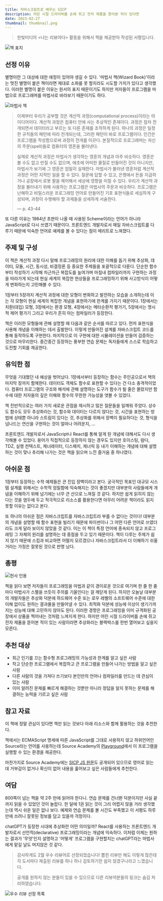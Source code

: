 ```yaml
---
title: 자바스크립트로 배우는 SICP
description: 어린 시절 드라이버를 손에 쥐고 전자 제품을 뜯어본 적이 있다면
date: 2023-02-27
thumbnail: thumbnail.png
---
```


> 한빛미디어 \<나는 리뷰어다\> 활동을 위해서 책을 제공받아 작성된 서평입니다.

![책 표지](/posts/structure-and-interpretation-of-computer-programs-javascript-review/책_표지.jpeg)

## 선정 이유

별명이란 그 대상에 대한 애정이 있어야 생길 수 있다. '마법사 책(Wizard Book)'이라는 멋진 별명이 붙은 책이라면 제대로 소화를 못 할지라도 시도할 가치가 있다고 생각했다. 이러한 별명이 붙은 이유는 원서의 표지 때문이기도 하지만 저자들이 프로그램을 마법으로 프로그래머를 마법사로 바라보기 때문이기도 하다.

![마법사 책](/posts/structure-and-interpretation-of-computer-programs-javascript-review/마법사_책.png)

> 이제부터 우리가 공부할 것은 계산적 과정(computational process)이라는 아이디어이다. 계산적 과정은 컴퓨터 안에 사는 추상적인 존재이다. 과정은 점차 전개되면서 데이터라고 부르는 또 다른 존재를 조작하게 된다. 하나의 과정은 일정한 규칙들의 패턴에 따라 전개되는데, 그러한 패턴이 바로 프로그램이다. 인간은 프로그램을 작성함으로써 과정의 전개를 이끈다. 본질적으로 프로그래머는 자신의 주문(spell)들로 컴퓨터의 영혼을 불러낸다.
>
> 실제로 계산적 과정은 마법사가 생각하는 영혼의 개념과 아주 비슷하다. 영혼은 볼 수도 없고 만질 수도 없으며, 애초에 어떠한 물질로 만들어진 것이 아니지만, 마법사가 보기에 그 영혼은 엄밀히 실재한다. 마법사가 불러낸 영혼처럼 계산적 과정은 어떤 지적인 일을 할 수 있다. 질문에 답할 수 있고, 은행에서 돈을 지급하거나 공장에서 로봇 팔을 제어해서 세상에 영향을 미칠 수 있다. 우리가 계산적 과정을 불러내기 위해 사용하는 프로그램은 마법사의 주문과 비슷하다. 프로그램은 난해하고 비밀스러운 프로그래밍 언어로 만들어진 기호 표현식들로 세심하게 구성되며, 과정이 수행해야 할 과제들을 상세하게 서술한다.
>
> — p. 43-44

또 다른 이유는 1984년 초판이 나올 때 사용된 Scheme이라는 언어가 아니라 JavaScript로 다시 쓰였기 때문이다. 프론트엔드 개발자로서 매일 자바스크립트를 다루기 때문에 익숙한 언어로 예제를 볼 수 있다는 점이 메리트로 느껴졌다.

## 주제 및 구성

이 책은 계산적 과정 다시 말해 프로그래밍의 원리에 대한 이해를 돕기 위해 추상화, 데이터, 모듈, 시간, 동시성, 비결정론 등 중요한 주제들을 포괄적으로 다룬다. 단순한 함수부터 작성하기 시작해 차근차근 복잡도를 높여가며 마침내 컴파일러까지 구현하는 과정을 따라가게 되는데 현실 세계의 복잡한 현상들을 프로그래밍하기 위해 사고방식이 어떻게 변화하는지 고민해볼 수 있다.

1장부터 5장까지 계산적 과정에 대한 모형이 변화하고 발전하는 모습을 소개하는데 이는 각 모형이 현실 세계의 복잡한 개념을 표현하기에 한계를 가지기 때문이다. 1장에서는 치환(대입) 모형, 3장에서는 환경 모형, 4장에서는 메타순환적 평가기, 5장에서는 명시적 제어 평가기 그리고 우리가 흔히 아는 컴파일러가 등장한다.

책은 이러한 모형들에 관해 설명할 때 다음과 같은 순서를 따르고 있다. 먼저 표현식을 사용해 개념을 이해하는 데서 출발한다. 이렇게 만들어진 설계를 자바스크립트 코드를 통해 동작하도록 구현한다. 마지막으로 이 구현에 대한 시뮬레이션을 만들어 검증하는 것으로 마무리한다. 중간중간 등장하는 풍부한 연습 문제는 독자들에게 스스로 학습하고 도전할 기회를 제공한다.

## 유익한 점

무엇을 기대했던 내 예상을 벗어났다. 1장에서부터 등장하는 함수는 주인공으로서 책의 마지막 장까지 함께한다. 데이터도 객체도 함수로 표현할 수 있다는 건 다소 충격적이었다. 컴퓨터 프로그램의 구조와 해석에 관해 설명하는 도구가 함수가 될 줄은 몰랐지만 함수에 대한 저자들의 깊은 이해와 함수의 무한한 가능성을 엿볼 수 있었다.

책 전반적으로는 여러 가지 새로운 관점을 제시하고 많은 질문들을 일깨워 주었다. 상수도 함수도 모두 추상화라는 것, 함수와 데이터는 다르지 않다는 것, 시간을 표현하는 방법에 상태뿐 아니라 스트림이 있다는 것, 추상화를 위해서 장벽이 필요하다는 것, 형식을 넘나드는 연산을 구현하는 것이 얼마나 어려운지, ...

프론트엔드 개발자로서 JavaScript나 React를 통해 알게 된 개념에 대해서도 다시 생각해볼 수 있었다. 용어가 직접적으로 등장하지 않는 경우도 있지만 호이스팅, 람다, TDZ, 실행 컨텍스트, 제너레이터, 디스패치, 제너릭 등 내가 이해하는 개념에 대해 설명하는 것이 맞나 추리해 나가는 것은 책을 읽으며 느낀 즐거움 중 하나였다.

## 아쉬운 점

1장부터 등장하는 수학 예제들은 큰 진입 장벽이라고 본다. 궁극적인 목표인 대규모 시스템 설계를 위해서는 수학적 엄밀함에 익숙해지는 것이 좋겠지만 대부분의 사람들에게 개념을 이해하기 위해 넘기에는 너무 큰 산으로 느껴질 것 같다. 하지만 쉽게 읽히지 않는다는 것을 염두에 두고 적극적으로 리소스를 활용한다면 아무리 어려운 책이라도 읽지 못할 이유는 없다고 본다.

또 하나의 아쉬운 점은 자바스크립트를 자바스크립트라 부를 수 없다는 것이다! 대부분의 개념을 설명할 때 함수 표현을 빌리기 때문에 파이썬이나 그 어떤 다른 언어로 쓰였더라도 크게 달라 보이지 않았을 것 같다. 이는 이 책이 특정 언어에 종속되지 않고 프로그래밍 그 자체의 원리를 설명하는 데 중점을 두고 있기 때문이다. 책이 다루는 주제가 쉽지 않기 때문에 스킴과 비교하면 어떨지 모르겠으나 자바스크립트라서 더 이해하기 쉬울 거라는 가정은 잘못된 것으로 판명 났다.

## 총평

![헌사 인용](/posts/structure-and-interpretation-of-computer-programs-javascript-review/헌사_인용.jpeg)

책을 읽다 보면 저자들이 프로그래밍을 마법과 같이 경이로운 것으로 여기며 한 줄 한 줄마다 마법사가 스펠을 쓰듯이 주의를 기울인다는 걸 깨닫게 된다. 하지만 오늘날 대부분의 개발자들은 추상화 덕분에 하드웨어 수준 또는 로우 레벨의 소프트웨어 수준에 대한 이해 없이도 원하는 결과물을 만들어낼 수 있다. 최적화 덕분에 성능에 이상이 생기기까지는 성능에 대해 고민하지 않아도 된다. 이러한 경향은 프로그래밍을 이미 규격화된 공장에서 상품을 찍어내는 것처럼 느껴지게 한다. 하지만 어린 시절 드라이버를 손에 쥐고 전자 제품을 뜯어본 적이 있는 사람이라면 추상화라는 블랙박스를 한번 열어보고 싶을지 모른다.

## 추천 대상

- 최근 인기를 끄는 함수형 프로그래밍의 가능성과 한계를 알고 싶은 사람
- 작고 단순한 프로그램에서 복잡하고 큰 프로그램을 만들어 나가는 방법을 알고 싶은 사람
- 다른 사람의 것을 가져다 쓰기보다 본인만의 언어나 컴파일러를 만드는 데 관심이 있는 사람
- 이미 알려진 문제를 빠르게 해결하는 것뿐만 아니라 정답을 알지 못하는 문제를 해결하는 능력을 기르고 싶은 사람

## 참고 자료

이 책에 정말 관심이 있다면 책만 읽는 것보다 아래 리소스와 함께 활용하는 것을 추천한다.

책에서는 ECMAScript 명세에 따른 JavaScript를 그대로 사용하지 않고 하위언어인 Source라는 언어를 사용하는데 Source Academy의 [Playground](https://sourceacademy.org/playground)에서 이 프로그램을 실행할 수 있는 환경을 제공한다.

마찬가지로 Source Academy에는 [SICP JS 원문](https://sourceacademy.org/sicpjs/1)도 공개되어 있으므로 영어로 읽는 데 거부감이 없거나 확신이 없어 내용을 훑어보고 싶은 사람들에게 추천한다.

## 여담

800쪽이 넘는 책을 약 2주 만에 읽어야 한다니. 연습 문제를 건너뛴 덕분이지만 사실 끝까지 읽을 수 있었던 것이 놀랍다. 한 달에 1권 읽는 것이 그리 어렵지 않을 거라 생각했는데 역시 쉬운 일은 없나 보다. 예제와 연습 문제를 볼 시간도 부족했고 이 서평도 하루 만에 쓰려니 잘못된 정보를 담고 있을까 걱정이다.

chatGPT가 등장한 시대에 추상화란 어떤 의미일까? React를 사용하는 프론트엔드 개발자로서 선언적(declarative) 프로그래밍이라는 개념에 익숙하다. 이처럼 이제는 원하는 결과가 '무엇'인지 설명하고 '어떻게' 프로그램을 구현할지는 chatGPT라는 마법사에게 맡길 날도 머지않은 것 같다.

> 감사하게도 2월 우수 리뷰어로 선정되었습니다! 뽑힌 리뷰만 해도 이렇게 많은데 각 도서마다 제출된 리뷰를 하나 하나 검토하기란 쉽지 않겠구나라고 느꼈습니다.
>
> 공개를 원하지 않는 분들이 있을 수 있으므로 다른 리뷰어분들의 링크는 숨김 처리하였습니다.

![우수 리뷰 선정 목록](/posts/structure-and-interpretation-of-computer-programs-javascript-review/우수_리뷰_선정_목록.png)

